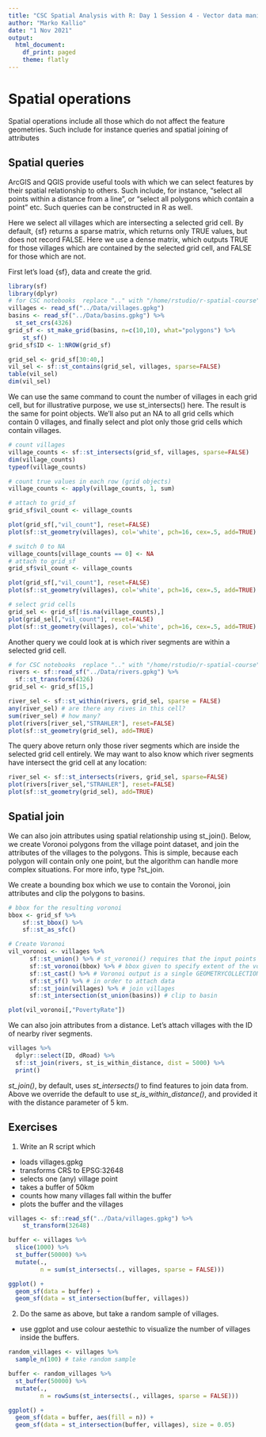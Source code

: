 ---
title: "CSC Spatial Analysis with R: Day 1 Session 4 - Vector data manipulation"
author: "Marko Kallio"
date: "1 Nov 2021"
output:
  html_document:
    df_print: paged
    theme: flatly
---

# Spatial operations

Spatial operations include all those which do not affect the feature geometries. Such include for instance queries and spatial joining of attributes


## Spatial queries

ArcGIS and QGIS provide useful tools with which we can select features by their spatial relationship to others. Such include, for instance, "select all points within a distance from a line", or "select all polygons which contain a point" etc. Such queries can be constructed in R as well.

Here we select all villages which are intersecting a selected grid cell. By default, {sf} returns a sparse matrix, which returns only TRUE values, but does not record FALSE. Here we use a dense matrix, which outputs TRUE for those villages which are contained by the selected grid cell, and FALSE for those which are not.

First let's load {sf}, data and create the grid.
```{r}
library(sf)
library(dplyr)
# for CSC notebooks  replace ".." with "/home/rstudio/r-spatial-course"
villages <- read_sf("../Data/villages.gpkg")
basins <- read_sf("../Data/basins.gpkg") %>% 
  st_set_crs(4326)
grid_sf <- st_make_grid(basins, n=c(10,10), what="polygons") %>%
    st_sf()
grid_sf$ID <- 1:NROW(grid_sf)
```


```{r message=FALSE, warning=FALSE}
grid_sel <- grid_sf[30:40,]
vil_sel <- sf::st_contains(grid_sel, villages, sparse=FALSE)
table(vil_sel)
dim(vil_sel)

```

We can use the same command to count the number of villages in each grid cell, but for illustrative purpose, we use st_intersects() here. The result is the same for point objects. We'll also put an NA to all grid cells which contain 0 villages, and finally select and plot only those grid cells which contain villages.

```{r message=FALSE, warning=FALSE}

# count villages
village_counts <- sf::st_intersects(grid_sf, villages, sparse=FALSE)
dim(village_counts)
typeof(village_counts)

```

```{r}
# count true values in each row (grid objects)
village_counts <- apply(village_counts, 1, sum)

# attach to grid_sf
grid_sf$vil_count <- village_counts

plot(grid_sf[,"vil_count"], reset=FALSE)
plot(sf::st_geometry(villages), col='white', pch=16, cex=.5, add=TRUE)
```

```{r}
# switch 0 to NA
village_counts[village_counts == 0] <- NA
# attach to grid_sf
grid_sf$vil_count <- village_counts

plot(grid_sf[,"vil_count"], reset=FALSE)
plot(sf::st_geometry(villages), col='white', pch=16, cex=.5, add=TRUE)
```

```{r}
# select grid cells 
grid_sel <- grid_sf[!is.na(village_counts),]
plot(grid_sel[,"vil_count"], reset=FALSE)
plot(sf::st_geometry(villages), col='white', pch=16, cex=.5, add=TRUE)
```

Another query we could look at is which river segments are within a selected grid cell. 

```{r message=FALSE, warning=FALSE}
# for CSC notebooks  replace ".." with "/home/rstudio/r-spatial-course"
rivers <- sf::read_sf("../Data/rivers.gpkg") %>% 
  sf::st_transform(4326)
grid_sel <- grid_sf[15,]

river_sel <- sf::st_within(rivers, grid_sel, sparse = FALSE)
any(river_sel) # are there any rives in this cell?
sum(river_sel) # how many?
plot(rivers[river_sel,"STRAHLER"], reset=FALSE)
plot(sf::st_geometry(grid_sel), add=TRUE)

```

The query above return only those river segments which are inside the selected grid cell entirely. We may want to also know which river segments have intersect the grid cell at any location:
```{r}
river_sel <- sf::st_intersects(rivers, grid_sel, sparse=FALSE)
plot(rivers[river_sel,"STRAHLER"], reset=FALSE)
plot(sf::st_geometry(grid_sel), add=TRUE)
```


## Spatial join

We can also join attributes using spatial relationship using st_join(). Below, we create Voronoi polygons from the village point dataset, and join the attributes of the villages to the polygons. This is simple, because each polygon will contain only one point, but the algorithm can handle more complex situations. For more info, type ?st_join. 

We create a bounding box which we use to contain the Voronoi, join attributes and clip the polygons to basins.

```{r message=FALSE, warning=FALSE}

# bbox for the resulting voronoi
bbox <- grid_sf %>%
    sf::st_bbox() %>%
    sf::st_as_sfc()

# Create Voronoi
vil_voronoi <- villages %>% 
      sf::st_union() %>% # st_voronoi() requires that the input points are as MULTIPOINT, hence the union
      sf::st_voronoi(bbox) %>% # bbox given to specify extent of the voronoi polygons
      sf::st_cast() %>% # Voronoi output is a single GEOMETRYCOLLECTION. we use st_cast() here to extract individual geometries from the collection
      sf::st_sf() %>% # in order to attach data
      sf::st_join(villages) %>% # join villages
      sf::st_intersection(st_union(basins)) # clip to basin

plot(vil_voronoi[,"PovertyRate"])

```

We can also join attributes from a distance. Let's attach villages with the ID of nearby river segments.

```{r}

villages %>% 
  dplyr::select(ID, dRoad) %>%
  sf::st_join(rivers, st_is_within_distance, dist = 5000) %>%
  print()
```

*st_join()*, by default, uses *st_intersects()* to find features to join data from. Above we override the default to use *st_is_within_distance()*, and provided it with the distance parameter of 5 km.


## Exercises

1. Write an R script which

* loads villages.gpkg
* transforms CRS to EPSG:32648
* selects one (any) village point
* takes a buffer of 50km
* counts how many villages fall within the buffer
* plots the buffer and the villages

```{r}
villages <- sf::read_sf("../Data/villages.gpkg") %>% 
    st_transform(32648)

buffer <- villages %>% 
  slice(1000) %>% 
  st_buffer(50000) %>% 
  mutate(., 
         n = sum(st_intersects(., villages, sparse = FALSE)))

ggplot() +
  geom_sf(data = buffer) + 
  geom_sf(data = st_intersection(buffer, villages))

```

2. Do the same as above, but take a random sample of villages.

* use ggplot and use colour aestethic to visualize the number of villages inside the buffers.

```{r}
random_villages <- villages %>%
  sample_n(100) # take random sample

buffer <- random_villages %>% 
  st_buffer(50000) %>% 
  mutate(., 
         n = rowSums(st_intersects(., villages, sparse = FALSE)))

ggplot() +
  geom_sf(data = buffer, aes(fill = n)) + 
  geom_sf(data = st_intersection(buffer, villages), size = 0.05)
```

